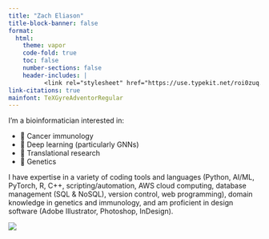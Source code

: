 ```yaml
---
title: "Zach Eliason"
title-block-banner: false
format:
  html:
    theme: vapor
    code-fold: true
    toc: false
    number-sections: false
    header-includes: |
          <link rel="stylesheet" href="https://use.typekit.net/roi0zuq.css">
link-citations: true
mainfont: TeXGyreAdventorRegular
---
```


I'm a bioinformatician interested in:

- 🦠 Cancer immunology
- 🤖 Deep learning (particularly GNNs)
- 🏥 Translational research
- 🧬 Genetics

I have expertise in a variety of coding tools and languages (Python, AI/ML, PyTorch, R, C++, scripting/automation, AWS cloud computing, database management (SQL & NoSQL), version control, web programming), domain knowledge in genetics and immunology, and am proficient in design software (Adobe Illustrator, Photoshop, InDesign).

![](profile2.jpg){#profile}